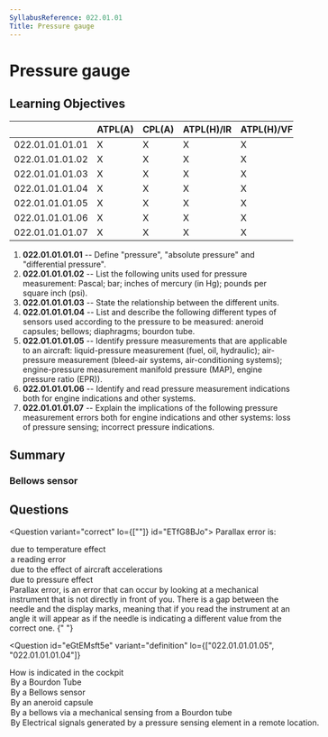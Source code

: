 ```yaml
---
SyllabusReference: 022.01.01
Title: Pressure gauge
---
```


# Pressure gauge

## Learning Objectives

|                 | ATPL(A) | CPL(A) | ATPL(H)/IR | ATPL(H)/VFR | CPL(H) | IR  | CBIR(A) |
| --------------- | ------- | ------ | ---------- | ----------- | ------ | --- | ------- |
| 022.01.01.01.01 | X       | X      | X          | X           | X      |     |         |
| 022.01.01.01.02 | X       | X      | X          | X           | X      |     |         |
| 022.01.01.01.03 | X       | X      | X          | X           | X      |     |         |
| 022.01.01.01.04 | X       | X      | X          | X           | X      |     |         |
| 022.01.01.01.05 | X       | X      | X          | X           | X      |     |         |
| 022.01.01.01.06 | X       | X      | X          | X           | X      |     |         |
| 022.01.01.01.07 | X       | X      | X          | X           | X      |     |         |

1. **022.01.01.01.01** -- Define "pressure", "absolute pressure" and
   "differential pressure".
2. **022.01.01.01.02** -- List the following units used for pressure
   measurement: Pascal; bar; inches of mercury (in Hg); pounds per square inch
   (psi).
3. **022.01.01.01.03** -- State the relationship between the different units.
4. **022.01.01.01.04** -- List and describe the following different types of
   sensors used according to the pressure to be measured: aneroid capsules;
   bellows; diaphragms; bourdon tube.
5. **022.01.01.01.05** -- Identify pressure measurements that are applicable to
   an aircraft: liquid-pressure measurement (fuel, oil, hydraulic); air-pressure
   measurement (bleed-air systems, air-conditioning systems); engine-pressure
   measurement manifold pressure (MAP), engine pressure ratio (EPR)).
6. **022.01.01.01.06** -- Identify and read pressure measurement indications
   both for engine indications and other systems.
7. **022.01.01.01.07** -- Explain the implications of the following pressure
   measurement errors both for engine indications and other systems: loss of
   pressure sensing; incorrect pressure indications.

## Summary

### Bellows sensor

## Questions

<Question variant="correct" lo={[""]} id="ETfG8BJo">
  <Text variant="oneCorrect">Parallax error is:</Text>
  <Option id="ETfG8BJo-0">due to temperature effect</Option>
  <Option id="ETfG8BJo-1" correct>
    a reading error
  </Option>
  <Option id="ETfG8BJo-2">due to the effect of aircraft accelerations</Option>
  <Option id="ETfG8BJo-3">due to pressure effect</Option>
  <Explanation>
    Parallax error, is an error that can occur by looking at a mechanical
    instrument that is not directly in front of you. There is a gap between the
    needle and the display marks, meaning that if you read the instrument at an
    angle it will appear as if the needle is indicating a different value from
    the correct one.
  </Explanation>
</Question>{" "}

<Question
  id="eGtEMsft5e"
  variant="definition"
  lo={["022.01.01.01.05", "022.01.01.01.04"]}
>
  <Text variant="oneCorrect">
    How is <Subject /> indicated in the cockpit
  </Text>
  <Option
    id="eGtEMsft5e-1"
    subject={["Hydraulic Pressure"]}
    why="A Bourdon tube is used to measure high pressure values, like the hydraulic system pressure."
  >
    By a Bourdon Tube
  </Option>
  <Option
    id="eGtEMsft5e-2"
    subject={["Manifold Pressure"]}
    why="A Bellows sensor is used for measuring medium-range pressure and differential pressures, like for measuring MAP."
  >
    By a Bellows sensor
  </Option>
  <Option
    id="eGtEMsft5e-3"
    subject={["Altitude"]}
    why="Altitude is derived from static pressure which is measured by an aneroid capsule"
  >
    By an aneroid capsule
  </Option>
  <Option
    id="eGtEMsft5e-4"
    why="This answer mixes 2 different sensors that are used for different pressure "
  >
    By a bellows via a mechanical sensing from a Bourdon tube
  </Option>
  <Option
    id="eGtEMsft5e-5"
    why="This answer is not necessarily wrong, but it's a bit inconsequential: It describe all electrical pressure measurement systems. This question is trying to see if you know what type of sensor is used for what instruments."
  >
    By Electrical signals generated by a pressure sensing element in a remote
    location.
  </Option>
</Question>
